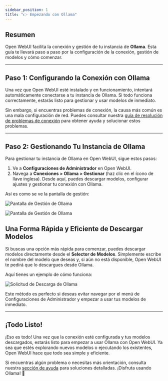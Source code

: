 ```yaml
---
sidebar_position: 1
title: "👉 Empezando con Ollama"
---
```


## Resumen

Open WebUI facilita la conexión y gestión de tu instancia de **Ollama**. Esta guía te llevará paso a paso por la configuración de la conexión, gestión de modelos y cómo comenzar.

---

## Paso 1: Configurando la Conexión con Ollama

Una vez que Open WebUI esté instalado y en funcionamiento, intentará automáticamente conectarse a tu instancia de Ollama. Si todo funciona correctamente, estarás listo para gestionar y usar modelos de inmediato.

Sin embargo, si encuentras problemas de conexión, la causa más común es una mala configuración de red. Puedes consultar nuestra [guía de resolución de problemas de conexión](/troubleshooting/connection-error) para obtener ayuda y solucionar estos problemas.

---

## Paso 2: Gestionando Tu Instancia de Ollama

Para gestionar tu instancia de Ollama en Open WebUI, sigue estos pasos:

1. Ve a **Configuraciones de Administrador** en Open WebUI.
2. Navega a **Conexiones > Ollama > Gestionar** (haz clic en el ícono de llave inglesa).
   Desde aquí, puedes descargar modelos, configurar ajustes y gestionar tu conexión con Ollama.

Así es como se ve la pantalla de gestión:

![Pantalla de Gestión de Ollama](/images/getting-started/quick-start/manage-ollama.png)

![Pantalla de Gestión de Ollama](/images/getting-started/quick-start/manage-modal-ollama.png)


## Una Forma Rápida y Eficiente de Descargar Modelos

Si buscas una opción más rápida para comenzar, puedes descargar modelos directamente desde el **Selector de Modelos**. Simplemente escribe el nombre del modelo que deseas y, si aún no está disponible, Open WebUI te pedirá que lo descargues desde Ollama.

Aquí tienes un ejemplo de cómo funciona:

![Solicitud de Descarga de Ollama](/images/getting-started/quick-start/selector-ollama.png)

Este método es perfecto si deseas evitar navegar por el menú de Configuraciones de Administrador y empezar a usar tus modelos de inmediato.

---

## ¡Todo Listo!

¡Eso es todo! Una vez que la conexión esté configurada y tus modelos descargados, estarás listo para empezar a usar Ollama con Open WebUI. Ya sea que estés explorando nuevos modelos o ejecutando los existentes, Open WebUI hace que todo sea simple y eficiente.

Si encuentras algún problema o necesitas más orientación, consulta nuestra [sección de ayuda](/troubleshooting) para soluciones detalladas. ¡Disfruta usando Ollama! 🎉